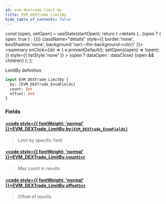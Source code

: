 ```yaml
---
id: evm-dextrade-limit-by
title: EVM_DEXTrade_LimitBy
hide_table_of_contents: false
---
```







  const [open, setOpen] = useState(startOpen);
  return (
    <details {...(open ? { open: true } : {})} className="details" style={{ border:'none', boxShadow:'none', background:'var(--ifm-background-color)' }}>
      <summary
        onClick={(e) => {
          e.preventDefault();
          setOpen((open) => !open);
        }}
        style={{ listStyle:'none' }}
      >
      {open ? dataOpen : dataClose}
      </summary>
      {open && children}
    </details>
  );
};










LimitBy definition


```graphql
input EVM_DEXTrade_LimitBy {
  by: [EVM_DEXTrade_EnumFields]
  count: Int
  offset: Int
}
```




### Fields

#### [<code style={{ fontWeight: 'normal' }}>EVM_DEXTrade_LimitBy.<b>by</b></code>](#)<Bullet />[`[EVM_DEXTrade_EnumFields]`](/docs/graphql-reference/enums/evm-dextrade-enum-fields) <Badge class="badge badge--secondary" text="list"/> <Badge class="badge badge--secondary" text="enum"/> 
> 
> 
> Limit by specific field
> 

#### [<code style={{ fontWeight: 'normal' }}>EVM_DEXTrade_LimitBy.<b>count</b></code>](#)<Bullet />[`Int`](/docs/graphql-reference/scalars/int) <Badge class="badge badge--secondary" text="scalar"/> 
> 
> 
> Max count in results
> 

#### [<code style={{ fontWeight: 'normal' }}>EVM_DEXTrade_LimitBy.<b>offset</b></code>](#)<Bullet />[`Int`](/docs/graphql-reference/scalars/int) <Badge class="badge badge--secondary" text="scalar"/> 
> 
> 
> Offset of results
> 



